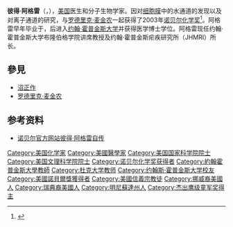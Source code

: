 {{Infobox scientist
|name              = 彼得·阿格雷
|image             = Peter_Agre.jpg
|image_size       = 200px
|caption           = 
|birth_date        = {{Birth date and age|1949|1|30|df=yes}}
|birth_place       = [[美國|美國]][[明尼蘇達州|明尼蘇達州]][[諾斯菲爾德_(明尼蘇達州)|諾斯菲爾德]]
|nationality       = {{USA}}
|field             = [[化學|化學]]
|work_places       =
|alma_mater        = {{Link-en|奥格斯堡学院|Augsburg College}}<br>[[约翰·霍普金斯大学|约翰·霍普金斯大学]]<br>[[凱斯西儲大學|凱斯西儲大學]]
|doctoral_advisor  =
|doctoral_students =
|known_for         = [[水通道蛋白|水通道蛋白]]
|prizes            = [[諾貝爾化學獎|諾貝爾化學獎]]（2003年）
}}
'''彼得·阿格雷'''（{{lang-en|Peter Agre}}，{{bd|1949年|1月30日||}}），[[美国|美国]]医生和分子生物学家。因对[[细胞膜|细胞膜]]中的水通道的发现以及对离子通道的研究，与[[罗德里克·麦金农|罗德里克·麦金农]]一起获得了2003年[[诺贝尔化学奖|诺贝尔化学奖]]<ref>{{Cite web |url=http://www.ch.ntu.edu.tw/nobel/2003.html |title=存档副本 |access-date=2016-05-02 |archive-date=2020-04-09 |archive-url=https://web.archive.org/web/20200409025250/https://www.ch.ntu.edu.tw/nobel/2003.html }}</ref>。阿格雷早年毕业于{{Link-en|奥格斯堡学院|Augsburg College}}，后进入[[约翰·霍普金斯大学|约翰·霍普金斯大学]]并获得医学博士学位。阿格雷现任约翰·霍普金斯大学布隆伯格学院讲席教授及约翰·霍普金斯疟疾研究所（JHMRI）所长。

== 參見 ==
* [[沼正作|沼正作]]
* [[罗德里克·麦金农|罗德里克·麦金农]]

== 参考资料 ==
*[http://nobelprize.org/nobel_prizes/chemistry/laureates/2003/agre-autobio.html 诺贝尔官方网站彼得·阿格雷自传] {{Wayback|url=http://nobelprize.org/nobel_prizes/chemistry/laureates/2003/agre-autobio.html |date=20130515053310 }} {{en}}

{{诺贝尔化学奖获得者 (2001年-2025年)}}
{{Authority control}}
{{DEFAULTSORT:Agre, Peter}}
[[Category:美国化学家|Category:美国化学家]]
[[Category:美國醫學家|Category:美國醫學家]]
[[Category:美国国家科学院院士|Category:美国国家科学院院士]]
[[Category:美国文理科学院院士|Category:美国文理科学院院士]]
[[Category:诺贝尔化学奖获得者|Category:诺贝尔化学奖获得者]]
[[Category:約翰霍普金斯大學教師|Category:約翰霍普金斯大學教師]]
[[Category:杜克大学教师|Category:杜克大学教师]]
[[Category:约翰斯·霍普金斯大学校友|Category:约翰斯·霍普金斯大学校友]]
[[Category:美國諾貝爾獎獲得者|Category:美國諾貝爾獎獲得者]]
[[Category:美國信義宗教徒|Category:美國信義宗教徒]]
[[Category:挪威裔美國人|Category:挪威裔美國人]]
[[Category:瑞典裔美國人|Category:瑞典裔美國人]]
[[Category:明尼蘇達州人|Category:明尼蘇達州人]]
[[Category:杰出鹰级童军奖得主|Category:杰出鹰级童军奖得主]]